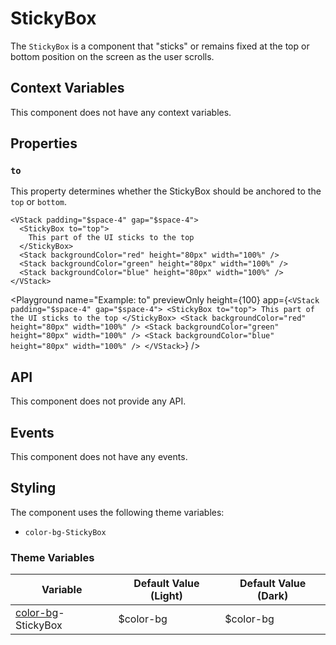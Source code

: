 # StickyBox

The `StickyBox` is a component that "sticks" or remains fixed at the top or bottom position on the screen as the user scrolls.

## Context Variables

This component does not have any context variables.

## Properties

### `to`

This property determines whether the StickyBox should be anchored to the `top` or `bottom`.

```ueml copy
<VStack padding="$space-4" gap="$space-4">
  <StickyBox to="top">
    This part of the UI sticks to the top
  </StickyBox>
  <Stack backgroundColor="red" height="80px" width="100%" />
  <Stack backgroundColor="green" height="80px" width="100%" />
  <Stack backgroundColor="blue" height="80px" width="100%" />
</VStack>
```

<Playground
  name="Example: to"
  previewOnly
  height={100}
  app={`
  <VStack padding="$space-4" gap="$space-4">
    <StickyBox to="top">
      This part of the UI sticks to the top
    </StickyBox>
    <Stack backgroundColor="red" height="80px" width="100%" />
    <Stack backgroundColor="green" height="80px" width="100%" />
    <Stack backgroundColor="blue" height="80px" width="100%" />
  </VStack>
  `}
/>

## API

This component does not provide any API.

## Events

This component does not have any events.

## Styling

The component uses the following theme variables:

- `color-bg-StickyBox`

### Theme Variables

| Variable | Default Value (Light) | Default Value (Dark) |
| --- | --- | --- |
| [color-bg](../styles-and-themes/common-units/#color-values)-StickyBox | $color-bg | $color-bg |

